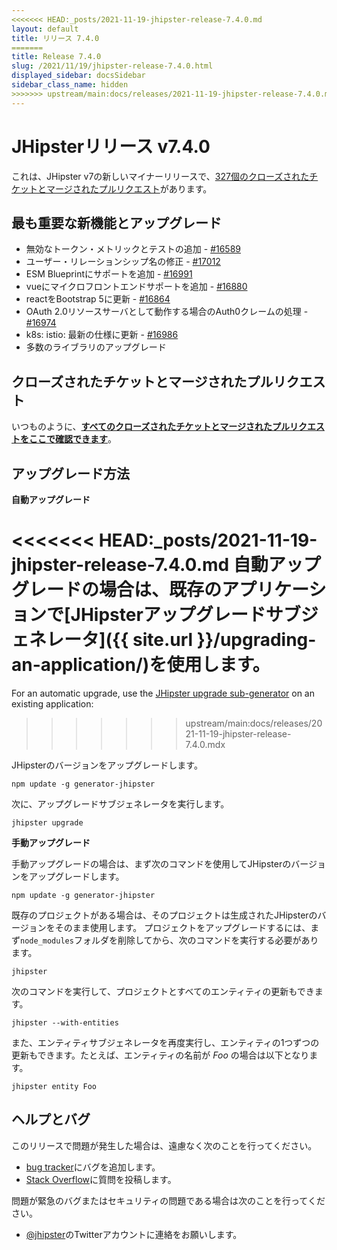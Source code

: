 ```yaml
---
<<<<<<< HEAD:_posts/2021-11-19-jhipster-release-7.4.0.md
layout: default
title: リリース 7.4.0
=======
title: Release 7.4.0
slug: /2021/11/19/jhipster-release-7.4.0.html
displayed_sidebar: docsSidebar
sidebar_class_name: hidden
>>>>>>> upstream/main:docs/releases/2021-11-19-jhipster-release-7.4.0.mdx
---
```


JHipsterリリース v7.4.0
==================

これは、JHipster v7の新しいマイナーリリースで、[327個のクローズされたチケットとマージされたプルリクエスト](https://github.com/jhipster/generator-jhipster/issues?q=milestone%3A7.4.0+is%3Aclosed)があります。


最も重要な新機能とアップグレード
-------------

- 無効なトークン・メトリックとテストの追加 - [#16589](https://github.com/jhipster/generator-jhipster/pull/16589)
- ユーザー・リレーションシップ名の修正 - [#17012](https://github.com/jhipster/generator-jhipster/pull/17012)
- ESM Blueprintにサポートを追加 - [#16991](https://github.com/jhipster/generator-jhipster/pull/16991)
- vueにマイクロフロントエンドサポートを追加 - [#16880](https://github.com/jhipster/generator-jhipster/pull/16880)
- reactをBootstrap 5に更新 - [#16864](https://github.com/jhipster/generator-jhipster/pull/16864)
- OAuth 2.0リソースサーバとして動作する場合のAuth0クレームの処理 - [#16974](https://github.com/jhipster/generator-jhipster/pull/16974)
- k8s: istio: 最新の仕様に更新 - [#16986](https://github.com/jhipster/generator-jhipster/pull/16986)
- 多数のライブラリのアップグレード

クローズされたチケットとマージされたプルリクエスト
------------
いつものように、__[すべてのクローズされたチケットとマージされたプルリクエストをここで確認できます](https://github.com/jhipster/generator-jhipster/issues?q=milestone%3A7.4.0+is%3Aclosed)__。

アップグレード方法
------------

**自動アップグレード**

<<<<<<< HEAD:_posts/2021-11-19-jhipster-release-7.4.0.md
自動アップグレードの場合は、既存のアプリケーションで[JHipsterアップグレードサブジェネレータ]({{ site.url }}/upgrading-an-application/)を使用します。
=======
For an automatic upgrade, use the [JHipster upgrade sub-generator](/upgrading-an-application/) on an existing application:
>>>>>>> upstream/main:docs/releases/2021-11-19-jhipster-release-7.4.0.mdx

JHipsterのバージョンをアップグレードします。

```
npm update -g generator-jhipster
```

次に、アップグレードサブジェネレータを実行します。

```
jhipster upgrade
```

**手動アップグレード**

手動アップグレードの場合は、まず次のコマンドを使用してJHipsterのバージョンをアップグレードします。

```
npm update -g generator-jhipster
```

既存のプロジェクトがある場合は、そのプロジェクトは生成されたJHipsterのバージョンをそのまま使用します。
プロジェクトをアップグレードするには、まず`node_modules`フォルダを削除してから、次のコマンドを実行する必要があります。

```
jhipster
```

次のコマンドを実行して、プロジェクトとすべてのエンティティの更新もできます。

```
jhipster --with-entities
```

また、エンティティサブジェネレータを再度実行し、エンティティの1つずつの更新もできます。たとえば、エンティティの名前が _Foo_ の場合は以下となります。

```
jhipster entity Foo
```


ヘルプとバグ
--------------

このリリースで問題が発生した場合は、遠慮なく次のことを行ってください。

- [bug tracker](https://github.com/jhipster/generator-jhipster/issues?state=open)にバグを追加します。
- [Stack Overflow](http://stackoverflow.com/tags/jhipster/info)に質問を投稿します。

問題が緊急のバグまたはセキュリティの問題である場合は次のことを行ってください。

- [@jhipster](https://twitter.com/jhipster)のTwitterアカウントに連絡をお願いします。
